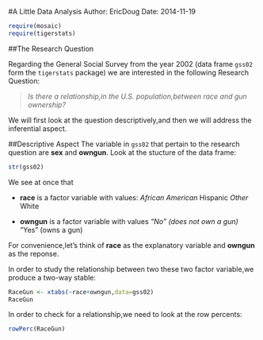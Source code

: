 #A Little Data Analysis
Author: EricDoug
Date: 2014-11-19

```r
require(mosaic)
require(tigerstats)
```

##The Research Question

Regarding the General Social Survey from the year 2002 (data frame `gss02` form the `tigerstats` package) we are interested in the following Research Question:

>*Is there a relationship,in the U.S. population,between race and gun ownership?*

We will first look at the question descriptively,and then we will address the inferential aspect.

##Descriptive Aspect
The variable in `gss02` that pertain to the research question are **sex** and **owngun**.
Look at the stucture of the data frame:
```r
str(gss02)
```
We see at once that

*  **race** is a factor variable with values:
      *African American
      *Hispanic
      *Other
      *White
      
* **owngun** is a factor variable with values
    *"No" (does not own a gun)
    *"Yes" (owns a gun)
    
For convenience,let's think of **race** as the explanatory variable and **owngun** as the reponse.

In order to study the relationship between two these two factor variable,we produce a two-way stable:
```r
RaceGun <- xtabs(~race+owngun,data=gss02)
RaceGun
```

In order to check for a relationship,we need to look at the row percents:

```r
rowPerc(RaceGun)
```




